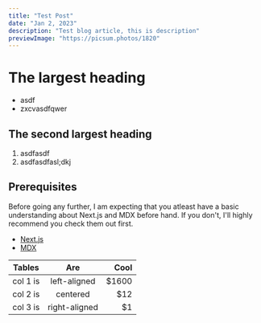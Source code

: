 ```yaml
---
title: "Test Post"
date: "Jan 2, 2023"
description: "Test blog article, this is description"
previewImage: "https://picsum.photos/1820"
---
```


# The largest heading

- asdf
- zxcvasdfqwer

## The second largest heading

1. asdfasdf
2. asdfasdfasl;dkj

## Prerequisites

Before going any further, I am expecting that you atleast have a basic understanding about Next.js and MDX before hand.
If you don't, I'll highly recommend you check them out first.

- [Next.js](https://nextjs.org)
- [MDX](https://mdxjs.com)

| Tables   |      Are      |  Cool |
| -------- | :-----------: | ----: |
| col 1 is | left-aligned  | $1600 |
| col 2 is |   centered    |   $12 |
| col 3 is | right-aligned |    $1 |
